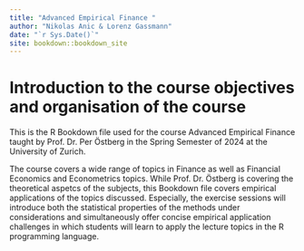 ```yaml
--- 
title: "Advanced Empirical Finance "
author: "Nikolas Anic & Lorenz Gassmann"
date: "`r Sys.Date()`"
site: bookdown::bookdown_site
---
```


# Introduction to the course objectives and organisation of the course

This is the R Bookdown file used for the course Advanced Empirical Finance taught by Prof. Dr. Per Östberg in the Spring Semester of 2024 at the University of Zurich. 

The course covers a wide range of topics in Finance as well as Financial Economics and Econometrics topics. While Prof. Dr. Östberg is covering the theoretical aspetcs of the subjects, this Bookdown file covers empirical applications of the topics discussed. Especially, the exercise sessions will introduce both the statistical properties of the methods under considerations and simultaneously offer concise empirical application challenges in which students will learn to apply the lecture topics in the R programming language. 

